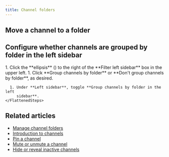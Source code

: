 ```yaml
---
title: Channel folders
---
```



<ChannelFoldersIntro />

## Move a channel to a folder

<MoveChannelToFolder />

## Configure whether channels are grouped by folder in the left sidebar

<Tabs>
  <TabItem label="Via left sidebar">
    <Steps>
      1. Click the **ellipsis** (<MoreVerticalIcon />)
         to the right of the **Filter left sidebar** box in the upper left.
      1. Click **Group channels by folder** or **Don't group channels by folder**, as
         desired.
    </Steps>
  </TabItem>

  <TabItem label="Via personal settings">
    <FlattenedSteps>
      <NavigationSteps target="settings/preferences" />

      1. Under **Left sidebar**, toggle **Group channels by folder in the left
         sidebar**.
    </FlattenedSteps>
  </TabItem>
</Tabs>

## Related articles

* [Manage channel folders](/help/manage-channel-folders)
* [Introduction to channels](/help/introduction-to-channels)
* [Pin a channel](/help/pin-a-channel)
* [Mute or unmute a channel](/help/mute-a-channel)
* [Hide or reveal inactive channels](/help/manage-inactive-channels)
